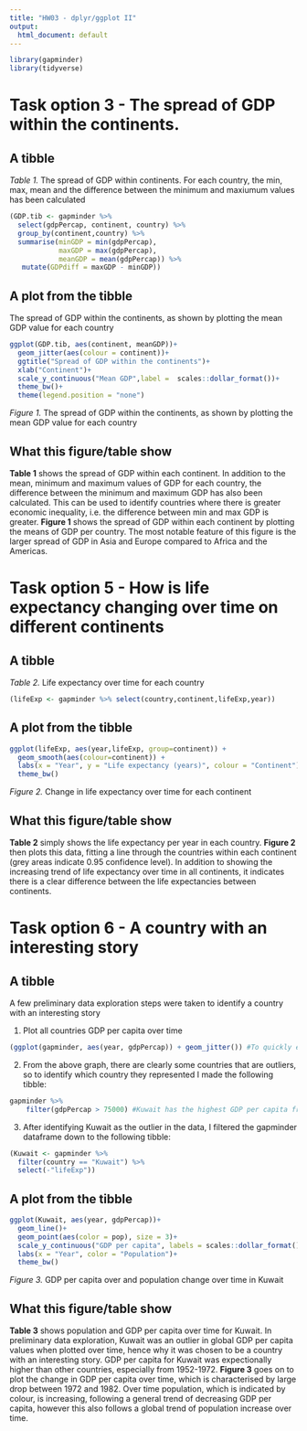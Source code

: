 ```yaml
---
title: "HW03 - dplyr/ggplot II"
output: 
  html_document: default
---
```


```r
library(gapminder)
library(tidyverse)
```

# Task option 3 - The spread of GDP within the continents.
## A tibble

*Table 1.* The spread of GDP within continents. For each country, the min, max, mean and the difference between the minimum and maxiumum values has been calculated

<!--Use summarise to calculate summary statistics, i.e. min, mean and max, and mutate to calculate a new variable that is the difference between the min and max GDP in each country-->
```r
(GDP.tib <- gapminder %>% 
  select(gdpPercap, continent, country) %>%
  group_by(continent,country) %>%
  summarise(minGDP = min(gdpPercap),
            maxGDP = max(gdpPercap),
            meanGDP = mean(gdpPercap)) %>%
   mutate(GDPdiff = maxGDP - minGDP))
```

## A plot from the tibble

The spread of GDP within the continents, as shown by plotting the mean GDP value for each country
```r
ggplot(GDP.tib, aes(continent, meanGDP))+
  geom_jitter(aes(colour = continent))+
  ggtitle("Spread of GDP within the continents")+
  xlab("Continent")+
  scale_y_continuous("Mean GDP",label =  scales::dollar_format())+
  theme_bw()+
  theme(legend.position = "none")
```

*Figure 1.* The spread of GDP within the continents, as shown by plotting the mean GDP value for each country


## What this figure/table show

__Table 1__ shows the spread of GDP within each continent. In addition to the mean, minimum and maximum values of GDP for each country, the difference between the minimum and maximum GDP has also been calculated. This can be used to identify countries where there is greater economic inequality, i.e. the difference between min and max GDP is greater. __Figure 1__ shows the spread of GDP within each continent by plotting the means of GDP per country. The most notable feature of this figure is the larger spread of GDP in Asia and Europe compared to Africa and the Americas. 



# Task option 5 - How is life expectancy changing over time on different continents
## A tibble

<!--This is very simple but contains everything I needed to make the plot-->
*Table 2.* Life expectancy over time for each country

```r
(lifeExp <- gapminder %>% select(country,continent,lifeExp,year)) 
```

## A plot from the tibble

<!--Geom_smooth fits a line between points (using the default method 'loess', which can be specified) and the grey area indicates 95% CI (can change this level)-->
```r
ggplot(lifeExp, aes(year,lifeExp, group=continent)) + 
  geom_smooth(aes(colour=continent)) + 
  labs(x = "Year", y = "Life expectancy (years)", colour = "Continent")+
  theme_bw()
```

*Figure 2.* Change in life expectancy over time for each continent

## What this figure/table show

__Table 2__ simply shows the life expectancy per year in each country. __Figure 2__ then plots this data, fitting a line through the countries within each continent (grey areas indicate 0.95 confidence level). In addition to showing the increasing trend of life expectancy over time in all continents, it indicates there is a clear difference between the life expectancies between continents.


# Task option 6 - A country with an interesting story 

## A tibble

A few preliminary data exploration steps were taken to identify a country with an interesting story
<!--To find a country with an interesting story I plotted the data first, then went on to make a tibble-->

1. Plot all countries GDP per capita over time

```r
(ggplot(gapminder, aes(year, gdpPercap)) + geom_jitter()) #To quickly explore the dataframe. There are some clear outliers here
```

2. From the above graph, there are clearly some countries that are outliers, so to identify which country they represented I made the following tibble:

```r
gapminder %>% 
    filter(gdpPercap > 75000) #Kuwait has the highest GDP per capita from 1952-1972, but happens after?
```

3. After identifying Kuwait as the outlier in the data, I filtered the gapminder dataframe down to the following tibble:

```r
(Kuwait <- gapminder %>%
  filter(country == "Kuwait") %>%
  select(-"lifeExp"))
```

## A plot from the tibble


```r
ggplot(Kuwait, aes(year, gdpPercap))+
  geom_line()+
  geom_point(aes(color = pop), size = 3)+
  scale_y_continuous("GDP per capita", labels = scales::dollar_format())+
  labs(x = "Year", color = "Population")+
  theme_bw()
```

*Figure 3.* GDP per capita over and population change over time in Kuwait


## What this figure/table show

__Table 3__ shows population and GDP per capita over time for Kuwait. In preliminary data exploration, Kuwait was an outlier in global GDP per capita values when plotted over time, hence why it was chosen to be a country with an interesting story. GDP per capita for Kuwait was expectionally higher than other countries, especially from 1952-1972. __Figure 3__ goes on to plot the change in GDP per capita over time, which is characterised by large drop between 1972 and 1982. Over time population, which is indicated by colour, is increasing, following a general trend of decreasing GDP per capita, however this also follows a global trend of population increase over time. 

